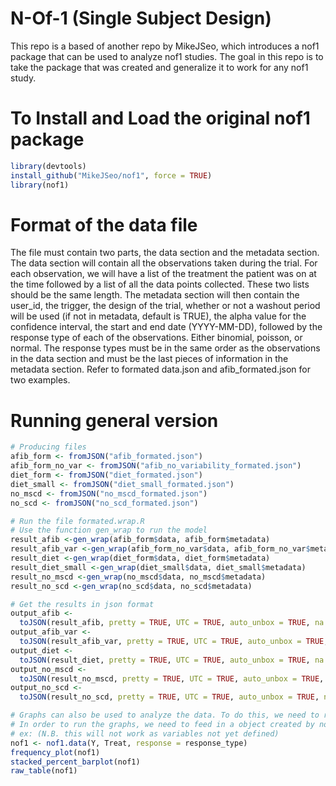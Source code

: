 # N-Of-1 (Single Subject Design)

This repo is a based of another repo by MikeJSeo, which introduces a nof1 package that can be used to analyze nof1 studies. The goal in this repo is to take the package that was created and generalize it to work for any nof1 study.

# To Install and Load the original nof1 package

```r
library(devtools)
install_github("MikeJSeo/nof1", force = TRUE)
library(nof1)
```

# Format of the data file

The file must contain two parts, the data section and the metadata section. The data section will contain all the observations taken during the trial. For each observation, we will have a list of the treatment the patient was on at the time followed by a list of all the data points collected. These two lists should be the same length. The metadata section will then contain the  user_id, the trigger, the design of the trial, whether or not a washout  period will be used (if not in metadata, default is TRUE), the alpha value for the confidence interval, the start and end  date (YYYY-MM-DD), followed by the response type of each of the observations. Either binomial, poisson, or normal. The response types must be in the same order as the observations in the data section and must be the last pieces of information in the metadata section. Refer to formated data.json and afib_formated.json for two examples.

# Running general version

```r
# Producing files
afib_form <- fromJSON("afib_formated.json")
afib_form_no_var <- fromJSON("afib_no_variability_formated.json")
diet_form <- fromJSON("diet_formated.json")
diet_small <- fromJSON("diet_small_formated.json")
no_mscd <- fromJSON("no_mscd_formated.json")
no_scd <- fromJSON("no_scd_formated.json")

# Run the file formated.wrap.R
# Use the function gen_wrap to run the model
result_afib <-gen_wrap(afib_form$data, afib_form$metadata)
result_afib_var <-gen_wrap(afib_form_no_var$data, afib_form_no_var$metadata)
result_diet <-gen_wrap(diet_form$data, diet_form$metadata)
result_diet_small <-gen_wrap(diet_small$data, diet_small$metadata)
result_no_mscd <-gen_wrap(no_mscd$data, no_mscd$metadata)
result_no_scd <-gen_wrap(no_scd$data, no_scd$metadata)

# Get the results in json format
output_afib <- 
  toJSON(result_afib, pretty = TRUE, UTC = TRUE, auto_unbox = TRUE, na = NULL)
output_afib_var <-
  toJSON(result_afib_var, pretty = TRUE, UTC = TRUE, auto_unbox = TRUE, na = NULL)
output_diet <- 
  toJSON(result_diet, pretty = TRUE, UTC = TRUE, auto_unbox = TRUE, na = NULL)
output_no_mscd <- 
  toJSON(result_no_mscd, pretty = TRUE, UTC = TRUE, auto_unbox = TRUE, na = NULL)
output_no_scd <- 
  toJSON(result_no_scd, pretty = TRUE, UTC = TRUE, auto_unbox = TRUE, na = NULL)

# Graphs can also be used to analyze the data. To do this, we need to run the nof1.summary.R file
# In order to run the graphs, we need to feed in a object created by nof1.data
# ex: (N.B. this will not work as variables not yet defined)
nof1 <- nof1.data(Y, Treat, response = response_type)
frequency_plot(nof1)
stacked_percent_barplot(nof1)
raw_table(nof1)
```
